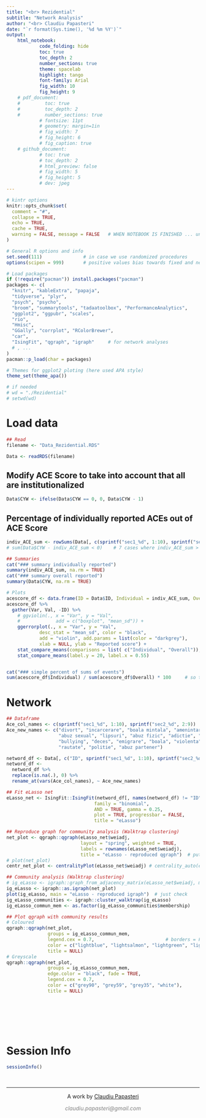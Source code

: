 ```yaml
---
title: "<br> Rezidential" 
subtitle: "Network Analysis"
author: "<br> Claudiu Papasteri"
date: "`r format(Sys.time(), '%d %m %Y')`"
output: 
    html_notebook:
            code_folding: hide
            toc: true
            toc_depth: 2
            number_sections: true
            theme: spacelab
            highlight: tango
            font-family: Arial
            fig_width: 10
            fig_height: 9
    # pdf_document: 
    #         toc: true
    #         toc_depth: 2
    #         number_sections: true
            # fontsize: 11pt
            # geometry: margin=1in
            # fig_width: 7
            # fig_height: 6
            # fig_caption: true
    # github_document: 
            # toc: true
            # toc_depth: 2
            # html_preview: false
            # fig_width: 5
            # fig_height: 5
            # dev: jpeg
---
```



<!-- Setup -->


```r
# kintr options
knitr::opts_chunk$set(
  comment = "#",
  collapse = TRUE,
  echo = TRUE, 
  cache = TRUE, 
  warning = FALSE, message = FALSE   # WHEN NOTEBOOK IS FINISHED ... until then leave: warning = TRUE, message = TRUE        
)

# General R options and info
set.seed(111)               # in case we use randomized procedures       
options(scipen = 999)       # positive values bias towards fixed and negative towards scientific notation

# Load packages
if (!require("pacman")) install.packages("pacman")
packages <- c(
  "knitr", "kableExtra", "papaja",  
  "tidyverse", "plyr",      
  "psych", "psycho",           
  "broom", "summarytools", "tadaatoolbox", "PerformanceAnalytics",          
  "ggplot2", "ggpubr", "scales",        
  "rio",
  "Hmisc", 
  "GGally", "corrplot", "RColorBrewer", 
  "car",
  "IsingFit", "qgraph", "igraph"     # for network analyses
  # , ...
)
pacman::p_load(char = packages)

# Themes for ggplot2 ploting (here used APA style)
theme_set(theme_apa())
```

```r
# if needed
# wd = "./Rezidential"
# setwd(wd)
```


<!-- REPORT -->

# Load data

```r
## Read
filename <- "Data_Rezidential.RDS"   

Data <- readRDS(filename)  
```


## Modify ACE Score to take into account that all are institutionalized

```r
Data$CYW <- ifelse(Data$CYW == 0, 0, Data$CYW - 1) 
```


## Percentage of individually reported ACEs out of ACE Score

```r
indiv_ACE_sum <- rowSums(Data[, c(sprintf("sec1_%d", 1:10), sprintf("sec2_%d", 2:9))], na.rm = TRUE)
# sum(Data$CYW - indiv_ACE_sum < 0)    # 7 cases where indiv_ACE_sum > Data$CYW

## Summaries
cat("### summary individually reported")
summary(indiv_ACE_sum, na.rm = TRUE)
cat("### summary overall reported")
summary(Data$CYW, na.rm = TRUE)

# Plots
acescore_df <- data.frame(ID = Data$ID, Individual = indiv_ACE_sum, Overall = Data$CYW)
acescore_df %>%
  gather(Var, Val, -ID) %>%
    # ggviolin(., x = "Var", y = "Val", 
    #             add = c("boxplot", "mean_sd")) +
    ggerrorplot(., x = "Var", y = "Val",
            desc_stat = "mean_sd", color = "black",
            add = "violin", add.params = list(color = "darkgrey"),
            xlab = NULL, ylab = "Reported score") +
    stat_compare_means(comparisons = list( c("Individual", "Overall")), label = "p.signif")+ # Add significance levels
    stat_compare_means(label.y = 20, label.x = 0.55)


cat("### simple percent of sums of events")
sum(acescore_df$Individual) / sum(acescore_df$Overall) * 100     # so they report only 70% of ACEs individually


```


# Network

```r
## Dataframe
Ace_col_names <- c(sprintf("sec1_%d", 1:10), sprintf("sec2_%d", 2:9))
Ace_new_names <- c("divort", "incarcerare", "boala mintala", "amenintare", "umilire", 
                   "abuz sexual", "lipsuri", "abuz fizic", "adictie", "nesiguranta", 
                   "bullying", "deces", "emigrare", "boala", "violenta", 
                   "rautate", "politie", "abuz partener") 

netword_df <- Data[, c("ID", sprintf("sec1_%d", 1:10), sprintf("sec2_%d", 2:9))]
netword_df <- 
  netword_df %>%
  replace(is.na(.), 0) %>%
  rename_at(vars(Ace_col_names), ~ Ace_new_names)

## Fit eLasso net  
eLasso_net <- IsingFit::IsingFit(netword_df[, names(netword_df) != "ID"], 
                                family = "binomial",
                                AND = TRUE, gamma = 0.25, 
                                plot = TRUE, progressbar = FALSE,
                                title = "eLasso")

## Reproduce graph for community analysis (Walktrap clustering)
net_plot <- qgraph::qgraph(eLasso_net$weiadj, 
                           layout = "spring", weighted = TRUE, 
                           labels = rownames(eLasso_net$weiadj),
                           title = "eLasso - reproduced qgraph")  # put labels to avoid abbrev
# plot(net_plot)
centr_net_plot <- centralityPlot(eLasso_net$weiadj) # centrality_auto(eLasso_net$weiadj) to get matrix

## Community analysis (Walktrap clustering)
# ig_eLasso <- igraph::graph_from_adjacency_matrix(eLasso_net$weiadj, mode = "undirected" ,weighted = TRUE)
ig_eLasso <- igraph::as.igraph(net_plot)
plot(ig_eLasso, main = "eLasso - reproduced igraph")  # just check
ig_eLasso_communities <- igraph::cluster_walktrap(ig_eLasso)
ig_eLasso_commun_mem <- as.factor(ig_eLasso_communities$membership)

## Plot qgraph with community results
# Coloured
qgraph::qgraph(net_plot, 
               groups = ig_eLasso_commun_mem,
               legend.cex = 0.7,                          # borders = FALSE, pastel = TRUE,
               color = c("lightblue", "lightsalmon", "lightgreen", "lightgrey"),
               title = NULL)
# Greyscale
qgraph::qgraph(net_plot, 
               groups = ig_eLasso_commun_mem,
               edge.color = "black", fade = TRUE,
               legend.cex = 0.7,                          
               color = c("grey90", "grey59", "grey35", "white"),
               title = NULL)
              
              
```









<!-- Session Info and License -->

<br>

<br>

# Session Info
```r
sessionInfo()    
```

<!-- Footer -->
&nbsp;
<hr />
<p style="text-align: center;">A work by <a href="https://github.com/ClaudiuPapasteri/">Claudiu Papasteri</a></p>
<p style="text-align: center;"><span style="color: #808080;"><em>claudiu.papasteri@gmail.com</em></span></p>
&nbsp;
